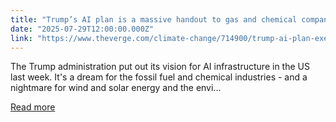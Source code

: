 ```yaml
---
title: "Trump’s AI plan is a massive handout to gas and chemical companies"
date: "2025-07-29T12:00:00.000Z"
link: "https://www.theverge.com/climate-change/714900/trump-ai-plan-executive-order-handout-gas-coal-chemical-companies"
---
```


The Trump administration put out its vision for AI infrastructure in the US last week. It's a dream for the fossil fuel and chemical industries - and a nightmare for wind and solar energy and the envi...

[Read more](https://www.theverge.com/climate-change/714900/trump-ai-plan-executive-order-handout-gas-coal-chemical-companies)
